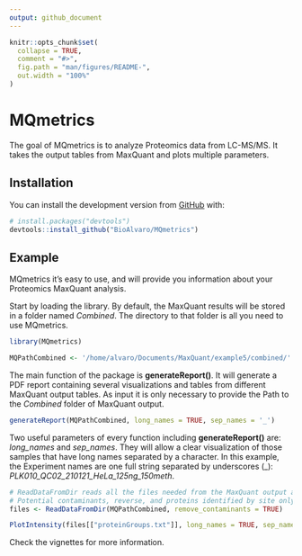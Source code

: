 ```yaml
---
output: github_document
---
```


<!-- README.md is generated from README.Rmd. Please edit that file -->

```r
knitr::opts_chunk$set(
  collapse = TRUE,
  comment = "#>",
  fig.path = "man/figures/README-",
  out.width = "100%"
)
```

# MQmetrics

<!-- badges: start -->
<!-- badges: end -->

The goal of MQmetrics is to analyze Proteomics data from LC-MS/MS. It takes the output tables from MaxQuant and plots multiple parameters.

## Installation


You can install the development version from [GitHub](https://github.com/) with:

``` r
# install.packages("devtools")
devtools::install_github("BioAlvaro/MQmetrics")
```
## Example

MQmetrics it's easy to use, and will provide you information about your Proteomics MaxQuant analysis.

Start by loading the library. By default, the MaxQuant results will be stored in a folder named *Combined*. The directory to that folder is all you need to use MQmetrics.

```r
library(MQmetrics)

MQPathCombined <- '/home/alvaro/Documents/MaxQuant/example5/combined/'
```

The main function of the package is **generateReport()**. It will generate a PDF report containing several visualizations and tables from different MaxQuant output tables.
As input it is only necessary to provide the Path to the *Combined* folder of MaxQuant output.

```r
generateReport(MQPathCombined, long_names = TRUE, sep_names = '_')
```

Two useful parameters of every function including **generateReport()** are:
*long_names* and *sep_names*. They will allow a clear visualization of those samples that have long names separated by a character. In this example, the Experiment names are one full string separated by underscores (_): *PLK010_QC02_210121_HeLa_125ng_150meth*. 

```r
# ReadDataFromDir reads all the files needed from the MaxQuant output and remove
# Potential contaminants, reverse, and proteins identified by site only.
files <- ReadDataFromDir(MQPathCombined, remove_contaminants = TRUE) 

PlotIntensity(files[["proteinGroups.txt"]], long_names = TRUE, sep_names = '_')
```

Check the vignettes for more information.


